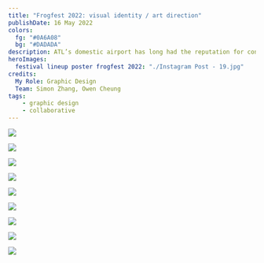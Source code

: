```yaml
---
title: "Frogfest 2022: visual identity / art direction"
publishDate: 16 May 2022
colors:
  fg: "#0A6A08"
  bg: "#DADADA"
description: ATL’s domestic airport has long had the reputation for congestions. The new $55 million skybridges into the terminal was meant to alleviate this issue, yet no one seems to use them. Why don’t people actively utilize the new skybridges?
heroImages:
  festival lineup poster frogfest 2022: "./Instagram Post - 19.jpg"
credits:
  My Role: Graphic Design
  Team: Simon Zhang, Owen Cheung
tags: 
    - graphic design
    - collaborative
---
```


![](<./Instagram post - 20.jpg>)


![](<./Instagram post - 22.jpg>)

![](<./Billboard Mockup 03.png>)

![](<./Instagram post - 23.jpg>)

![](<./Instagram post - 24.jpg>)

![](<./Instagram post - 27.jpg>)

![](<./Instagram post - 28.jpg>)

![](<./Instagram post - 29.jpg>)

![](<./Instagram post - 30.jpg>)





